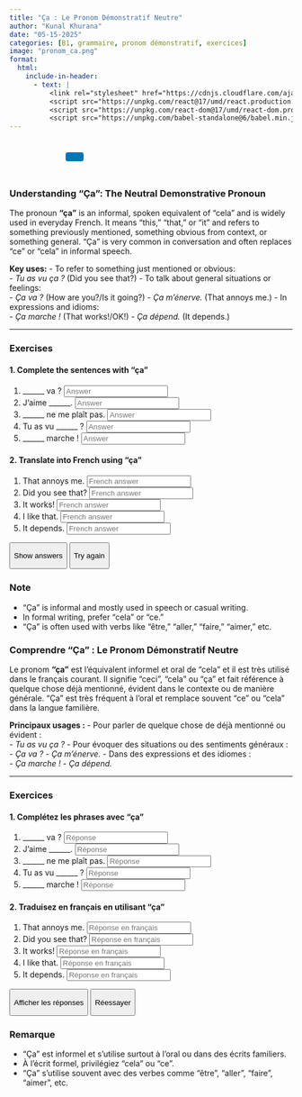 ```yaml
---
title: "Ça : Le Pronom Démonstratif Neutre"
author: "Kunal Khurana"
date: "05-15-2025"
categories: [B1, grammaire, pronom démonstratif, exercices]
image: "pronom_ca.png"
format:
  html:
    include-in-header:
      - text: |
          <link rel="stylesheet" href="https://cdnjs.cloudflare.com/ajax/libs/font-awesome/6.0.0/css/all.min.css">
          <script src="https://unpkg.com/react@17/umd/react.production.min.js"></script>
          <script src="https://unpkg.com/react-dom@17/umd/react-dom.production.min.js"></script>
          <script src="https://unpkg.com/babel-standalone@6/babel.min.js"></script>
---
```


::: {style="text-align: left; padding: 10px;"}
<a href="mailto:frenchwithkunal@gmail.com" target="_blank" style="margin: 0 10px; color: #000;"><i class="fas fa-envelope fa-lg"></i></a> <a href="https://www.instagram.com/frenchwithkunal" target="_blank" style="margin: 0 10px; color: #E1306C;"><i class="fab fa-instagram fa-lg"></i></a> <a href="https://frenchwithkunal.ca" target="_blank" style="margin: 0 10px; color: #0077b5;"><i class="fas fa-globe fa-lg"></i></a> <a href="https://whatsapp.com/channel/0029Vb57n2e7dmegpjYpyi3V" target="_blank" style="margin: 0 10px; color: #25D366;"><i class="fab fa-whatsapp fa-lg"></i></a> <button onclick="copyLink()" style="background-color: #0077b5; color: white; padding: 8px 16px; border: none; border-radius: 4px; cursor: pointer; margin-left: 10px;"> <i class="fas fa-copy"></i> </button> [Link copied!]{#copy-message style="margin-left: 10px; color: green; display: none;"}
:::

::: {#react-root}
:::

```{=html}
<script type="text/babel">
 const ProfilePage = () => {
  const { useState, useEffect } = React;
  const [redirectCounter, setRedirectCounter] = useState(4);
  const [isRedirecting, setIsRedirecting] = useState(false);

  const isFrench = document.documentElement.lang === "fr";

  const translations = {
    noAccess: isFrench 
      ? "Vous n'avez pas accès à cette page. Si vous pensez que vous avez accès, veuillez <a href='https://frenchwithkunal.ca/login.html'>vous connecter</a>."
      : "You don't have access to this page. If you think you have, kindly <a href='https://frenchwithkunal.ca/login.html'>login</a>.",
    subscribe: isFrench
      ? "Veuillez vous abonner pour obtenir l'accès."
      : "Please subscribe to gain access.",
    redirecting: isFrench
      ? `Redirection vers la page d'abonnement dans ${redirectCounter} secondes...`
      : `Redirecting to subscription page in ${redirectCounter} seconds...`
  };

  const refreshToken = async () => {
    const storedRefreshToken = localStorage.getItem("refreshToken");

    if (!storedRefreshToken) {
      window.location.href = "/login.html";
      return null;
    }

    try {
      const response = await fetch("https://frenchwithkunal-cdf6ea3f88ce.herokuapp.com/api/v1/auth/refresh-token", {
        method: "POST",
        headers: {
          "Content-Type": "application/json",
        },
        body: JSON.stringify({ refreshToken: storedRefreshToken }),
      });

      if (!response.ok) {
        localStorage.removeItem("accessToken");
        localStorage.removeItem("refreshToken");
        window.location.href = "/login.html";
        return null;
      }

      const data = await response.json();
      localStorage.setItem("accessToken", data.accessToken);
      return data.accessToken;
    } catch (error) {
      localStorage.removeItem("accessToken");
      localStorage.removeItem("refreshToken");
      window.location.href = "/login.html";
      return null;
    }
  };

  const fetchWithAuth = async (url, options = {}) => {
    let accessToken = localStorage.getItem("accessToken");

    options.headers = {
      ...options.headers,
      Authorization: `Bearer ${accessToken}`,
      "Content-Type": "application/json",
    };

    let response = await fetch(url, options);

    if (response.status === 401) {
      console.log("Access token expired, attempting to refresh...");

      // Refresh token
      accessToken = await refreshToken();

      if (!accessToken) return null;

      options.headers.Authorization = `Bearer ${accessToken}`;
      response = await fetch(url, options);
    }

    return response.json();
  };

  const showNoAccessMessage = () => {
    setIsRedirecting(true);
    
    const noAccessMessage = `
      <div style="text-align: center; padding: 20px;">
        <h2>${translations.noAccess}</h2>
        <p>${translations.subscribe}</p>
        <p>${translations.redirecting}</p>
      </div>
    `;
    document.body.innerHTML = noAccessMessage;
    
    // Start countdown and redirect
    const redirectInterval = setInterval(() => {
      setRedirectCounter((prev) => {
        const newCounter = prev - 1;
        if (newCounter <= 0) {
          clearInterval(redirectInterval);
          window.location.href = "https://learn.frenchwithkunal.ca/subscription";
        }
        
        // Update the countdown text
        const countdownElement = document.querySelector('p:last-child');
        if (countdownElement) {
          countdownElement.textContent = isFrench
            ? `Redirection vers la page d'abonnement dans ${newCounter} secondes...`
            : `Redirecting to subscription page in ${newCounter} seconds...`;
        }
        
        return newCounter;
      });
    }, 1000);
  };

  useEffect(() => {
    const storedToken = localStorage.getItem('accessToken');

    if(!storedToken) {
      showNoAccessMessage();
    } else {
      const fetchData = async() => {
        const data = await fetchWithAuth("https://frenchwithkunal-cdf6ea3f88ce.herokuapp.com/api/v1/auth/me", {
          method: "POST",
        });

        if (data && data.data && data.data.hasAccess) {
          console.log(data);
        } else {
          showNoAccessMessage();
        }
      };
      fetchData();
    }
  }, []);

  return (
    <div></div>
  );
};

ReactDOM.render(
  <ProfilePage />,
  document.getElementById('react-root')
);
 </script>
```

::: {.content-visible when-profile="english"}
### Understanding "Ça": The Neutral Demonstrative Pronoun

The pronoun **"ça"** is an informal, spoken equivalent of "cela" and is widely used in everyday French. It means "this," "that," or "it" and refers to something previously mentioned, something obvious from context, or something general. "Ça" is very common in conversation and often replaces "ce" or "cela" in informal speech.

**Key uses:** - To refer to something just mentioned or obvious:\
- *Tu as vu ça ?* (Did you see that?) - To talk about general situations or feelings:\
- *Ça va ?* (How are you?/Is it going?) - *Ça m'énerve.* (That annoys me.) - In expressions and idioms:\
- *Ça marche !* (That works!/OK!) - *Ça dépend.* (It depends.)

------------------------------------------------------------------------

### Exercises

#### 1. Complete the sentences with "ça"

1.  \_\_\_\_\_\_ va ? <input type="text" placeholder="Answer" oninput="checkAnswer(this, 'Ça')">\
2.  J'aime \_\_\_\_\_\_. <input type="text" placeholder="Answer" oninput="checkAnswer(this, 'ça')">\
3.  \_\_\_\_\_\_ ne me plaît pas. <input type="text" placeholder="Answer" oninput="checkAnswer(this, 'Ça')">\
4.  Tu as vu \_\_\_\_\_\_ ? <input type="text" placeholder="Answer" oninput="checkAnswer(this, 'ça')">\
5.  \_\_\_\_\_\_ marche ! <input type="text" placeholder="Answer" oninput="checkAnswer(this, 'Ça')">

#### 2. Translate into French using "ça"

1.  That annoys me. <input type="text" placeholder="French answer" oninput="checkAnswer(this, 'Ça m\'énerve')">\
2.  Did you see that? <input type="text" placeholder="French answer" oninput="checkAnswer(this, 'Tu as vu ça')">\
3.  It works! <input type="text" placeholder="French answer" oninput="checkAnswer(this, 'Ça marche')">\
4.  I like that. <input type="text" placeholder="French answer" oninput="checkAnswer(this, 'J\'aime ça')">\
5.  It depends. <input type="text" placeholder="French answer" oninput="checkAnswer(this, 'Ça dépend')">

<button onclick="showAnswers()">

Show answers

</button>

<button onclick="refreshPage()">

Try again

</button>

### Note

-   "Ça" is informal and mostly used in speech or casual writing.
-   In formal writing, prefer "cela" or "ce."
-   "Ça" is often used with verbs like "être," "aller," "faire," "aimer," etc.
:::

::: {.content-visible when-profile="french"}
### Comprendre "Ça" : Le Pronom Démonstratif Neutre

Le pronom **"ça"** est l’équivalent informel et oral de "cela" et il est très utilisé dans le français courant. Il signifie "ceci", "cela" ou "ça" et fait référence à quelque chose déjà mentionné, évident dans le contexte ou de manière générale. "Ça" est très fréquent à l’oral et remplace souvent "ce" ou "cela" dans la langue familière.

**Principaux usages :** - Pour parler de quelque chose de déjà mentionné ou évident :\
- *Tu as vu ça ?* - Pour évoquer des situations ou des sentiments généraux :\
- *Ça va ?* - *Ça m'énerve.* - Dans des expressions et des idiomes :\
- *Ça marche !* - *Ça dépend.*

------------------------------------------------------------------------

### Exercices

#### 1. Complétez les phrases avec "ça"

1.  \_\_\_\_\_\_ va ? <input type="text" placeholder="Réponse" oninput="checkAnswer(this, 'Ça')">\
2.  J'aime \_\_\_\_\_\_. <input type="text" placeholder="Réponse" oninput="checkAnswer(this, 'ça')">\
3.  \_\_\_\_\_\_ ne me plaît pas. <input type="text" placeholder="Réponse" oninput="checkAnswer(this, 'Ça')">\
4.  Tu as vu \_\_\_\_\_\_ ? <input type="text" placeholder="Réponse" oninput="checkAnswer(this, 'ça')">\
5.  \_\_\_\_\_\_ marche ! <input type="text" placeholder="Réponse" oninput="checkAnswer(this, 'Ça')">

#### 2. Traduisez en français en utilisant "ça"

1.  That annoys me. <input type="text" placeholder="Réponse en français" oninput="checkAnswer(this, 'Ça m\'énerve')">\
2.  Did you see that? <input type="text" placeholder="Réponse en français" oninput="checkAnswer(this, 'Tu as vu ça')">\
3.  It works! <input type="text" placeholder="Réponse en français" oninput="checkAnswer(this, 'Ça marche')">\
4.  I like that. <input type="text" placeholder="Réponse en français" oninput="checkAnswer(this, 'J\'aime ça')">\
5.  It depends. <input type="text" placeholder="Réponse en français" oninput="checkAnswer(this, 'Ça dépend')">

<button onclick="showAnswers()">

Afficher les réponses

</button>

<button onclick="refreshPage()">

Réessayer

</button>

### Remarque

-   "Ça" est informel et s’utilise surtout à l’oral ou dans des écrits familiers.
-   À l’écrit formel, privilégiez "cela" ou "ce".
-   "Ça" s’utilise souvent avec des verbes comme "être", "aller", "faire", "aimer", etc.
:::

```{=html}
<script>
function checkAnswer(input, correctAnswer) {
    const span = input.nextElementSibling;
    if (input.value.trim().toLowerCase() === correctAnswer.toLowerCase()) {
        span.textContent = "✓ Correct";
        span.style.color = "green";
    } else {
        span.textContent = "";
    }
}

function showAnswers() {
    document.querySelectorAll('input[type="text"]').forEach(el => {
        const correct = el.getAttribute('oninput')?.match(/'([^']+)'/)?.[1];
        if (correct) {
            const span = el.nextElementSibling;
            span.textContent = `Réponse : ${correct}`;
            span.style.color = "blue";
        }
    });
}

function refreshPage() {
    location.reload();
}
</script>
```